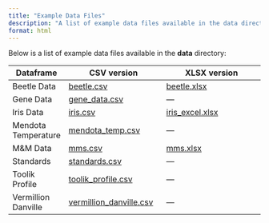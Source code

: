 ```yaml
---
title: "Example Data Files"
description: "A list of example data files available in the data directory."
format: html
---
```


Below is a list of example data files available in the **data** directory:

| Dataframe             | CSV version                                     | XLSX version                                      |
|-----------------------|-------------------------------------------------|---------------------------------------------------|
| Beetle Data           | [beetle.csv](/data/beetle.csv)                    | [beetle.xlsx](/data/beetle.xlsx)                    |
| Gene Data             | [gene_data.csv](/data/gene_data.csv)              | —                                                 |
| Iris Data             | [iris.csv](/data/iris.csv)                        | [iris_excel.xlsx](/data/iris_excel.xlsx)            |
| Mendota Temperature   | [mendota_temp.csv](/data/mendota_temp.csv)        | —                                                 |
| M&M Data              | [mms.csv](/data/mms.csv)                          | [mms.xlsx](/data/mms.xlsx)                          |
| Standards             | [standards.csv](/data/standards.csv)              | —                                                 |
| Toolik Profile        | [toolik_profile.csv](/data/toolik_profile.csv)    | —                                                 |
| Vermillion Danville   | [vermillion_danville.csv](/data/vermillion_danville.csv) | —                                           |